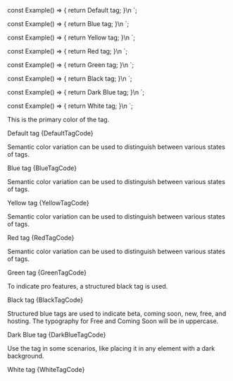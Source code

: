 
const Example() => {
	return <Tag>Default tag</Tag>;
}\n
`;

const Example() => {
	return <Tag color="blue">Blue tag</Tag>;
}\n
`;

const Example() => {
	return <Tag color="yellow">Yellow tag</Tag>;
}\n
`;

const Example() => {
	return <Tag color="red">Red tag</Tag>;
}\n
`;

const Example() => {
	return <Tag color="green">Green tag</Tag>;
}\n
`;

const Example() => {
	return <Tag color="black">Black tag</Tag>;
}\n
`;

const Example() => {
	return <Tag color="dark-blue">Dark Blue tag</Tag>;
}\n
`;

const Example() => {
	return <Tag color="white">White tag</Tag>;
}\n
`;

<Section
	title="Default"
	contained={true}
	border={true}
	style={{ paddingRight: 0, paddingLeft: 0 }}
>
	<p>This is the primary color of the tag.</p>
	<Preview wrapper={true}>
		<Tag>Default tag</Tag>
	</Preview>
	<Snippet language="js">{DefaultTagCode}</Snippet>
</Section>

<Section
	title="Blue"
	contained={true}
	border={true}
	style={{ paddingRight: 0, paddingLeft: 0 }}
>
	<p>
		Semantic color variation can be used to distinguish between various
		states of tags.
	</p>
	<Preview wrapper={true}>
		<Tag color="blue">Blue tag</Tag>
	</Preview>
	<Snippet language="js">{BlueTagCode}</Snippet>
</Section>

<Section
	title="Yellow"
	contained={true}
	border={true}
	style={{ paddingRight: 0, paddingLeft: 0 }}
>
	<p>
		Semantic color variation can be used to distinguish between various
		states of tags.
	</p>
	<Preview wrapper={true}>
		<Tag color="yellow">Yellow tag</Tag>
	</Preview>
	<Snippet language="js">{YellowTagCode}</Snippet>
</Section>

<Section
	title="Red"
	contained={true}
	border={true}
	style={{ paddingRight: 0, paddingLeft: 0 }}
>
	<p>
		Semantic color variation can be used to distinguish between various
		states of tags.
	</p>
	<Preview wrapper={true}>
		<Tag color="red">Red tag</Tag>
	</Preview>
	<Snippet language="js">{RedTagCode}</Snippet>
</Section>

<Section
	title="Green"
	contained={true}
	border={true}
	style={{ paddingRight: 0, paddingLeft: 0 }}
>
	<p>
		Semantic color variation can be used to distinguish between various
		states of tags.
	</p>
	<Preview wrapper={true}>
		<Tag color="green">Green tag</Tag>
	</Preview>
	<Snippet language="js">{GreenTagCode}</Snippet>
</Section>

<Section
	title="Black"
	contained={true}
	border={true}
	style={{ paddingRight: 0, paddingLeft: 0 }}
>
	<p>To indicate pro features, a structured black tag is used.</p>
	<Preview wrapper={true}>
		<Tag color="black">Black tag</Tag>
	</Preview>
	<Snippet language="js">{BlackTagCode}</Snippet>
</Section>

<Section
	title="Dark Blue"
	contained={true}
	border={true}
	style={{ paddingRight: 0, paddingLeft: 0 }}
>
	<p>
		Structured blue tags are used to indicate beta, coming soon, new, free,
		and hosting. The typography for Free and Coming Soon will be in
		uppercase.
	</p>
	<Preview wrapper={true}>
		<Tag color="dark-blue">Dark Blue tag</Tag>
	</Preview>
	<Snippet language="js">{DarkBlueTagCode}</Snippet>
</Section>

<Section
	title="White"
	contained={true}
	border={true}
	style={{ paddingRight: 0, paddingLeft: 0 }}
>
	<p>
		Use the tag in some scenarios, like placing it in any element with a
		dark background.
	</p>
	<Preview wrapper={true}>
		<Tag color="white">White tag</Tag>
	</Preview>
	<Snippet language="js">{WhiteTagCode}</Snippet>
</Section>
